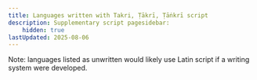 ```yaml
---
title: Languages written with Takri, Ṭākrī, Ṭāṅkrī script
description: Supplementary script pagesidebar:
    hidden: true
lastUpdated: 2025-08-06
---
```



Note: languages listed as unwritten would likely use Latin script if a writing system were developed.

<WsList script='Takr' />
